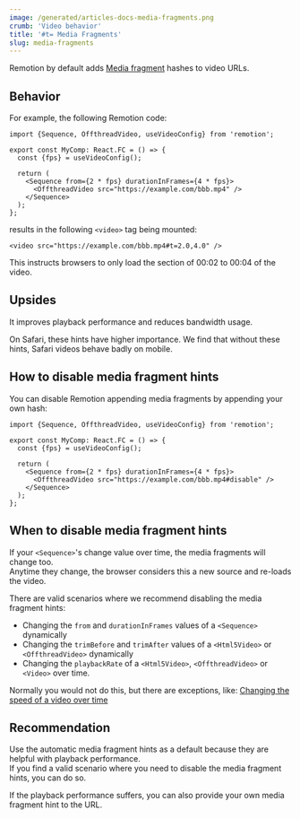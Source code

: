 ```yaml
---
image: /generated/articles-docs-media-fragments.png
crumb: 'Video behavior'
title: '#t= Media Fragments'
slug: media-fragments
---
```


Remotion by default adds [Media fragment](https://www.w3.org/TR/media-frags/) hashes to video URLs.

## Behavior

For example, the following Remotion code:

```tsx twoslash title="MyComp.tsx"
import {Sequence, OffthreadVideo, useVideoConfig} from 'remotion';

export const MyComp: React.FC = () => {
  const {fps} = useVideoConfig();

  return (
    <Sequence from={2 * fps} durationInFrames={4 * fps}>
      <OffthreadVideo src="https://example.com/bbb.mp4" />
    </Sequence>
  );
};
```

results in the following `<video>` tag being mounted:

```tsx
<video src="https://example.com/bbb.mp4#t=2.0,4.0" />
```

This instructs browsers to only load the section of 00:02 to 00:04 of the video.

## Upsides

It improves playback performance and reduces bandwidth usage.

On Safari, these hints have higher importance. We find that without these hints, Safari videos behave badly on mobile.

## How to disable media fragment hints

You can disable Remotion appending media fragments by appending your own hash:

```tsx twoslash title="MyComp.tsx" {8}
import {Sequence, OffthreadVideo, useVideoConfig} from 'remotion';

export const MyComp: React.FC = () => {
  const {fps} = useVideoConfig();

  return (
    <Sequence from={2 * fps} durationInFrames={4 * fps}>
      <OffthreadVideo src="https://example.com/bbb.mp4#disable" />
    </Sequence>
  );
};
```

## When to disable media fragment hints

If your `<Sequence>`'s change value over time, the media fragments will change too.  
Anytime they change, the browser considers this a new source and re-loads the video.

There are valid scenarios where we recommend disabling the media fragment hints:

- Changing the `from` and `durationInFrames` values of a `<Sequence>` dynamically
- Changing the `trimBefore` and `trimAfter` values of a `<Html5Video>` or `<OffthreadVideo>` dynamically
- Changing the `playbackRate` of a `<Html5Video>`, `<OffthreadVideo>` or `<Video>` over time.

Normally you would not do this, but there are exceptions, like: [Changing the speed of a video over time](/docs/miscellaneous/snippets/accelerated-video)

## Recommendation

Use the automatic media fragment hints as a default because they are helpful with playback performance.  
If you find a valid scenario where you need to disable the media fragment hints, you can do so.

If the playback performance suffers, you can also provide your own media fragment hint to the URL.
